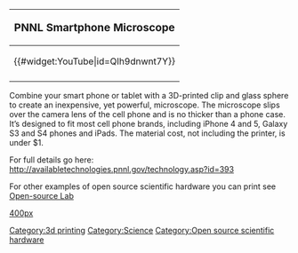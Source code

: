 {|style="border:1px solid black; background-color: lightgreen; margin-left:.1em; margin-top:2px; -moz-border-radius:15px;" align="right" width="120px"
!<big>PNNL Smartphone Microscope</big>
|-
|<center>{{#widget:YouTube|id=QIh9dnwnt7Y}} </center>
|-
|}

Combine your smart phone or tablet with a 3D-printed clip and glass sphere to create an inexpensive, yet powerful, microscope. The microscope slips over the camera lens of the cell phone and is no thicker than a phone case. It’s designed to fit most cell phone brands, including iPhone 4 and 5, Galaxy S3 and S4 phones and iPads. The material cost, not including the printer, is under $1.

For full details go here: http://availabletechnologies.pnnl.gov/technology.asp?id=393

For other examples of open source scientific hardware you can print see [[Open-source Lab]]

[[image:Pnnlcam.png|400px]]

[[Category:3d printing]]
[[Category:Science]]
[[Category:Open source scientific hardware]]